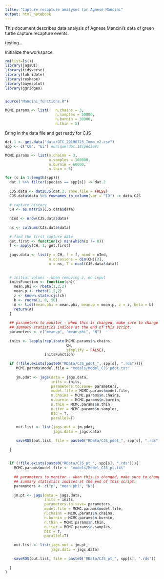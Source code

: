 ```yaml
---
title: "Capture recapture analyses for Agnese Mancini"
output: html_notebook
---
```


This document describes data analysis of Agnese Mancini's data of green turtle capture recapture events. 

testing... 


Initialize the workspace
```r
rm(list=ls())
library(jagsUI)
library(tidyverse)
library(lubridate)
library(reshape)
library(bayesplot)
library(ggridges)


source("Mancini_functions.R")

MCMC.params <- list(   n.chains = 3,
                       n.samples = 50000,
                       n.burnin = 30000,
                       n.thin = 5)

```

Bring in the data file and get ready for CJS

```r
dat.1 <- get.data("data/GTC_20190725_Tomo_v2.csv")
spp <- c("Cm", "Ei") #unique(dat.1$species)

MCMC.params <- list(n.chains = 3,
                    n.samples = 100000,
                    n.burnin = 60000,
                    n.thin = 5)

for (s in 1:length(spp)){
  dat.1 %>% filter(species == spp[s]) -> dat.2
  
  CJS.data <- dat2CJS(dat.2, save.file = FALSE)
  CJS.data$data %>% rownames_to_column(var = "ID") -> data.CJS
  
  # capture history
  CH <- as.matrix(CJS.data$data)
  
  nInd <- nrow(CJS.data$data)
  
  ns <- colSums(CJS.data$data)
  
  # find the first capture date
  get.first <- function(x) min(which(x != 0))
  f <- apply(CH, 1, get.first)
  
  jags.data <- list(y = CH, f = f, nind = nInd, 
                    n.occasions = dim(CH)[2],
                    n = ns, T = ncol(CJS.data$data))
  
  
  # initial values - when removing z, no input
  initsFunction <- function(ch){
    mean.phi <- rbeta(1,2,2)
    mean.p <- rbeta(1,2,2)
    z <- known.state.cjs(ch)
    b <- rnorm(1, 0, 50)
    A <- list(mean.phi = mean.phi, mean.p = mean.p, z = z, beta = b)
    return(A)
  }
  
  ## parameters to monitor - when this is changed, make sure to change
  ## summary statistics indices at the end of this script. 
  parameters <- c("mean.p", "mean.phi", "N")
  
  inits <- lapply(replicate(MCMC.params$n.chains, 
                            CH, 
                            simplify = FALSE), 
                  initsFunction)
  
  if (!file.exists(paste0("RData/CJS_pdot_", spp[s], ".rds"))){
     MCMC.params$model.file = "models/Model_CJS_pdot.txt"
     
     jm.pdot <- jags(data = jags.data,
                     inits = inits,
                     parameters.to.save= parameters,
                     model.file = MCMC.params$model.file,
                     n.chains = MCMC.params$n.chains,
                     n.burnin = MCMC.params$n.burnin,
                     n.thin = MCMC.params$n.thin,
                     n.iter = MCMC.params$n.samples,
                     DIC = T, 
                     parallel=T)
     
     out.list <- list(jags.out = jm.pdot,
                      jags.data = jags.data)
     
     saveRDS(out.list, file = paste0("RData/CJS_pdot_", spp[s], ".rds"))
     
  }
  
  
  if (!file.exists(paste0("RData/CJS_pt_", spp[s], ".rds"))){
    MCMC.params$model.file <- "models/Model_CJS_pt.txt"
    
    ## parameters to monitor - when this is changed, make sure to change
    ## summary statistics indices at the end of this script. 
    parameters <- c("p", "mean.phi", "N")
    
    jm.pt <- jags(data = jags.data,
                  inits = inits,
                  parameters.to.save= parameters,
                  model.file = MCMC.params$model.file,
                  n.chains = MCMC.params$n.chains,
                  n.burnin = MCMC.params$n.burnin,
                  n.thin = MCMC.params$n.thin,
                  n.iter = MCMC.params$n.samples,
                  DIC = T, 
                  parallel=T)
    
    out.list <- list(jags.out = jm.pt,
                     jags.data = jags.data)
    
    saveRDS(out.list, file = paste0("RData/CJS_pt_", spp[s], ".rds"))
    
  } 
}  

```
  
